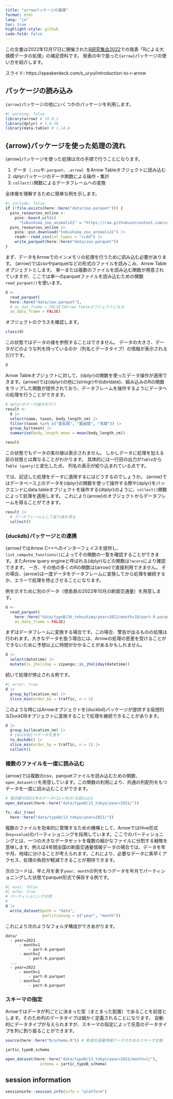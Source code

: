 ```yaml
---
title: "arrowパッケージの基礎"
format: html
lang: "ja"
toc: true
highlight-style: github
code-fold: false
---
```


この文書は2022年12月17日に開催された[R研究集会2022](https://rjpusers.connpass.com/event/266841/)での発表「Rによる大規模データの処理」の補足資料です。
発表の中で扱った`{arrow}`パッケージの使い方を紹介します。

スライド: https://speakerdeck.com/s_uryu/introduction-to-r-arrow

## パッケージの読み込み

`{arrow}`パッケージの他にいくつかのパッケージを利用します。

```r
#| warning: false
library(arrow) # 10.0.1
library(dplyr) # 1.0.10
library(data.table) # 1.14.6
```

## {arrow}パッケージを使った処理の流れ

{arrow}パッケージを使った処理は次の手順で行うことになります。

1. データ（`.csv`や`.parquet`、`.arrow`）をArrow Tableオブジェクトに読み込む
2. dplyrパッケージのデータ関数による操作・集計
3. `collect()`関数によるデータフレームへの変換

全体像を理解するために簡単な例を示します。

```r
#| include: false
if (!file.exists(here::here("data/zoo.parquet"))) {
  pins_resources_online <-
    pins::board_url(c(
      "tokushima_zoo_animals22" = "https://raw.githubusercontent.com/uribo/tokupon_ds/main/data-raw/tokushima_zoo_animals22.csv"))
  pins_resources_online |> 
    pins::pin_download("tokushima_zoo_animals22") |> 
    readr::read_csv(col_types = "ccdd") |> 
    write_parquet(here::here("data/zoo.parquet"))
}
```

まず、データをArrowでのインメモリの処理を行うために読み込む必要があります。
{arrow}ではcsvやparquetなどの形式のファイルを読みこみ、Arrow Tableオブジェクトとします。
単一または複数のファイルを読み込む関数が用意されていますが、ここでは単一のparquetファイルを読み込むための関数`read_parquet()`を使います。

```r
d <- 
  read_parquet(
  here::here("data/zoo.parquet"),
  # as_dat_frame = FALSEでArrow Tableオブジェクトになる
  as_data_frame = FALSE)
```

オブジェクトのクラスを確認します。

```r
class(d)
```

この状態ではデータの値を参照することはできません。
データの大きさ、データがどのような列を持っているのか（列名とデータタイプ）の情報が表示されるだけです。

```r
d
```

Arrow Tableオブジェクトに対して、{dplyr}の関数を使ったデータ操作が適用できます。{arrow}では{dplyr}の他に{stringr}や{lubridate}、組み込みのRの関数をラップした関数が提供されており、データフレームを操作するようにデータへの処理を行うことができます。

```r
# dplyrのデータ操作を行う
result <- 
  d |> 
  select(name, taxon, body_length_cm) |> 
  filter(taxon %in% c("霊長類", "齧歯類", "鳥類")) |>
  group_by(taxon) |> 
  summarise(body_length_mean = mean(body_length_cm))

result
```

この状態でもデータの実の値は表示されません。
しかしデータに処理を加える前の状態とは異なることがわかります。
具体的には一行目の出力が`Table`から`Table (query)`と変化した点、
列名の表示が絞り込まれている点です。

では、記述した処理をデータに適用するにはどうするのでしょうか。
{arrow}ではデータベース上のデータを{dplyr}の関数を使って操作する際や{dplyr}をバックエンドにdata.tableオブジェクトを操作する{dtplyr}のように、`collect()`関数によって処理を適用します。
これにより{arrow}のオブジェクトからデータフレームを得ることができます。

```r
result |> 
  # データフレームとして返り値を得る
  collect()
```

### {duckdb}パッケージとの連携

{arrow}ではArrow C++へのインターフェイスを提供し、`list_compute_functions()`によってその関数の一覧を確認することができます。またArrow query engineと呼ばれる{dplyr}などの関数は`?acero`により確認できます。
一方、その他の多くのRの関数は{arrow}で直接利用できません。
その場合、{arrow}は一度データをデータフレームに変換してから処理を継続するか、エラーで処理を停止させることになります。

例を示すために別のデータ（徳島県の2022年10月の断面交通量）を用意します。

```r
d <-
  read_parquet(
    here::here("data/typeB/36_tokushima/year=2022/month=10/part-0.parquet"),
    as_data_frame = FALSE)
```

まずはデータフレームに変換する場合です。この場合、警告が出るものの処理は行われます。大きなデータを扱う場合には、Arrowの処理の恩恵を受けることができないために予想以上に時間がかかることがあるかもしれません。

```r
d |> 
  select(datetime) |>
  mutate(is_jholiday = zipangu::is_jholiday(datetime))
```

続いて処理が停止される例です。

```r
#| error: true
d |> 
  group_by(location_no) |> 
  slice_min(order_by = traffic, n = 1)
```

このような時にはArrowオブジェクトを{duckbd}パッケージが提供する仮想的なDuckDBオブジェクトに変換することで処理を継続できることがあります。

```r
d |> 
  group_by(location_no) |> 
  # {duckdb}へデータを渡す
  to_duckdb() |> 
  slice_min(order_by = traffic, n = 1) |> 
  collect()
```

### 複数のファイルを一度に読み込む

{arrow}では複数のcsv、parquetファイルを読み込むための関数、`open_dataset()`を用意しています。この関数の利用により、共通の列配列をもつデータを一度に読み込むことができます。

```r
# 東京都の2021年のデータ(12ヶ月分)を読み込む
open_dataset(here::here("data/typeB/13_tokyo/year=2021/"))

fs::dir_tree(
  here::here("data/typeB/13_tokyo/year=2021/"))
```

複数のファイルを効率的に管理するための機構として、ArrowではHive形式(`key=value`)のパーティショニングを採用しています。ここでのパーティショニングとは、一つの大きなデータセットを複数の細かなファイルに分割する戦略を意味します。例えば4年間全国の断面交通量情報データの場合では、データを年や月、地域に分けることが考えられます。これにより、必要なデータに素早くアクセス、処理の負担が軽減できることが期待できます。

次のコードは、年と月を表す`year`、`month`の列をもつデータを年月でパーティショニングした状態でparquet形式で保存する例です。

```r
#| eval: false
#| echo: true
# パーティショニングの例
# 
d |> 
  write_dataset(path = "data",
                partitioning = c("year", "month"))
```

これにより次のようなフォルダ構成ができあがります。

```
data/
  - year=2021
      - month=1
          - part-0.parquet
      - month=2
          - part-0.parquet
  ...
  - year=2022
      - month=1
          - part-0.parquet
      - month=2
          - part-0.parquet
```

### スキーマの指定

Arrowではデータが列ごとに決まった型（まとまった配置）であることを前提とします。そのため列のデータタイプは細かく定義されることになります。
自動的にデータタイプが与えられますが、スキーマの指定によって任意のデータタイプを列に割り振ることができます。

```r
source(here::here("R/schema.R")) # 断面交通量情報データのためのスキーマ定義

jartic_typeB_schema
```

```r
open_dataset(here::here("data/typeB/13_tokyo/year=2021/month=1/"),
               schema = jartic_typeB_schema)
```

## session information

```r
sessioninfo::session_info(info = "platform")
```
